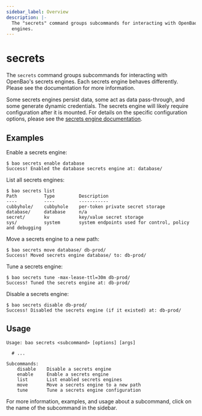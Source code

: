 ```yaml
---
sidebar_label: Overview
description: |-
  The "secrets" command groups subcommands for interacting with OpenBao's secrets
  engines.
---
```


# secrets

The `secrets` command groups subcommands for interacting with OpenBao's secrets
engines. Each secrets engine behaves differently. Please see the documentation
for more information.

Some secrets engines persist data, some act as data pass-through, and some
generate dynamic credentials. The secrets engine will likely require
configuration after it is mounted. For details on the specific configuration
options, please see the [secrets engine
documentation](/docs/secrets).

## Examples

Enable a secrets engine:

```shell-session
$ bao secrets enable database
Success! Enabled the database secrets engine at: database/
```

List all secrets engines:

```shell-session
$ bao secrets list
Path          Type         Description
----          ----         -----------
cubbyhole/    cubbyhole    per-token private secret storage
database/     database     n/a
secret/       kv           key/value secret storage
sys/          system       system endpoints used for control, policy and debugging
```

Move a secrets engine to a new path:

```shell-session
$ bao secrets move database/ db-prod/
Success! Moved secrets engine database/ to: db-prod/
```

Tune a secrets engine:

```shell-session
$ bao secrets tune -max-lease-ttl=30m db-prod/
Success! Tuned the secrets engine at: db-prod/
```

Disable a secrets engine:

```shell-session
$ bao secrets disable db-prod/
Success! Disabled the secrets engine (if it existed) at: db-prod/
```

## Usage

```text
Usage: bao secrets <subcommand> [options] [args]

  # ...

Subcommands:
    disable    Disable a secrets engine
    enable     Enable a secrets engine
    list       List enabled secrets engines
    move       Move a secrets engine to a new path
    tune       Tune a secrets engine configuration
```

For more information, examples, and usage about a subcommand, click on the name
of the subcommand in the sidebar.
